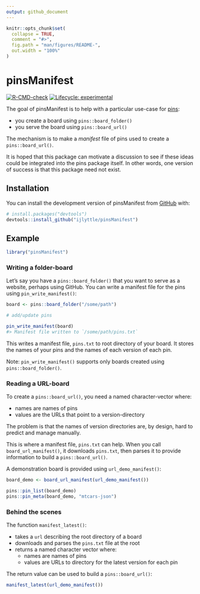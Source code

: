 ```yaml
---
output: github_document
---
```


<!-- README.md is generated from README.Rmd. Please edit that file -->

```r
knitr::opts_chunk$set(
  collapse = TRUE,
  comment = "#>",
  fig.path = "man/figures/README-",
  out.width = "100%"
)
```

# pinsManifest

<!-- badges: start -->
[![R-CMD-check](https://github.com/ijlyttle/pinsManifest/actions/workflows/R-CMD-check.yaml/badge.svg)](https://github.com/ijlyttle/pinsManifest/actions/workflows/R-CMD-check.yaml)
[![Lifecycle: experimental](https://img.shields.io/badge/lifecycle-experimental-orange.svg)](https://lifecycle.r-lib.org/articles/stages.html#experimental)
<!-- badges: end -->

The goal of pinsManifest is to help with a particular use-case for [pins](https://pins.rstudio.com/):

 - you create a board using `pins::board_folder()`
 - you serve the board using `pins::board_url()`
 
The mechanism is to make a *manifest* file of pins used to create a `pins::board_url()`. 

It is hoped that this package can motivate a discussion to see if these ideas could be integrated into the pins package itself. 
In other words, one version of success is that this package need not exist.

## Installation

You can install the development version of pinsManifest from [GitHub](https://github.com/) with:

``` r
# install.packages("devtools")
devtools::install_github("ijlyttle/pinsManifest")
```

## Example

```r
library("pinsManifest")
```

### Writing a folder-board

Let's say you have a `pins::board_folder()` that you want to serve as a website, perhaps using GitHub.
You can write a manifest file for the pins using `pin_write_manifest()`:

``` r
board <- pins::board_folder("/some/path")

# add/update pins

pin_write_manifest(board)
#> Manifest file written to `/some/path/pins.txt`
```

This writes a manifest file, `pins.txt` to root directory of your board.
It stores the names of your pins and the names of each version of each pin.

Note: `pin_write_manifest()` supports only boards created using `pins::board_folder()`.

### Reading a URL-board

To create a `pins::board_url()`, you need a named character-vector where:

   - names are names of pins
   - values are the URLs that point to a version-directory
   
The problem is that the names of version directories are, by design, hard to predict and manage manually.

This is where a manifest file, `pins.txt` can help. 
When you call `board_url_manifest()`, it downloads `pins.txt`, then parses it to provide information to build a `pins::board_url()`.

A demonstration board is provided using `url_demo_manifest()`:

```r
board_demo <- board_url_manifest(url_demo_manifest())

pins::pin_list(board_demo)
pins::pin_meta(board_demo, "mtcars-json")
```

### Behind the scenes

The function `manifest_latest()`:

  - takes a `url` describing the root directory of a board
  - downloads and parses the `pins.txt` file at the root
  - returns a named character vector where:
    - names are names of pins
    - values are URLs to directory for the latest version for each pin

The return value can be used to build a `pins::board_url()`:
    
```r
manifest_latest(url_demo_manifest())
```
